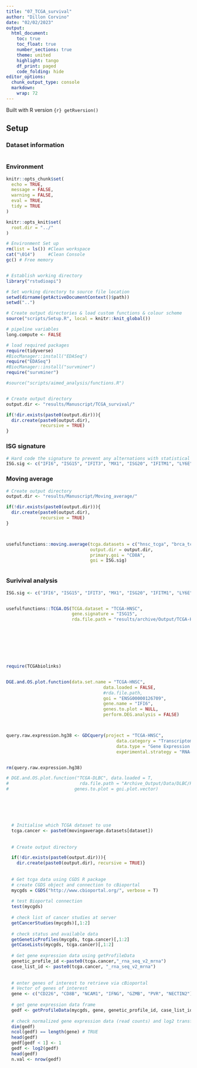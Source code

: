 ```yaml
---
title: "07_TCGA_survival"
author: "Dillon Corvino"
date: "02/02/2023"
output:
  html_document:
    toc: true
    toc_float: true
    number_sections: true
    theme: united
    highlight: tango
    df_print: paged
    code_folding: hide
editor_options: 
  chunk_output_type: console
  markdown: 
    wrap: 72
---
```


Built with R version `{r} getRversion()`

## Setup {.tabset}

### Dataset information

```r

```

### Environment

```r
knitr::opts_chunk$set(
  echo = TRUE,
  message = FALSE,
  warning = FALSE,  
  eval = TRUE, 
  tidy = TRUE
)

knitr::opts_knit$set(
  root.dir = "../"
)

# Environment Set up
rm(list = ls()) #Clean workspace
cat("\014")     #Clean Console
gc() # Free memory


# Establish working directory
library("rstudioapi")

# Set working directory to source file location
setwd(dirname(getActiveDocumentContext()$path))
setwd("..")

# Create output directories & load custom functions & colour scheme
source("scripts/Setup.R", local = knitr::knit_global())

# pipeline variables
long.compute <- FALSE

# load required packages
require(tidyverse)
#BiocManager::install("EDASeq")
require("EDASeq")
#BiocManager::install("survminer")
require("survminer")

#source("scripts/aimed_analysis/functions.R")


# Create output directory
output.dir <- "results/Manuscript/TCGA_survival/"

if(!dir.exists(paste0(output.dir))){
  dir.create(paste0(output.dir), 
             recursive = TRUE)
}
```

### ISG signature
```r


# Hard code the signature to prevent any alternations with statistical drift 
ISG.sig <- c("IFI6", "ISG15", "IFIT3", "MX1", "ISG20", "IFITM1", "LY6E", "IFIT1", "MX2", "OAS1")


```

### Moving average
```r
# Create output directory
output.dir <- "results/Manuscript/Moving_average/"

if(!dir.exists(paste0(output.dir))){
  dir.create(paste0(output.dir), 
             recursive = TRUE)
}



usefulfunctions::moving.average(tcga.datasets = c("hnsc_tcga", "brca_tcga", "esca_tcga"),
                                output.dir = output.dir,
                                primary.goi = "CD8A",
                                goi = ISG.sig)



```


### Surivival analysis
```r


ISG.sig <- c("IFI6", "ISG15", "IFIT3", "MX1", "ISG20", "IFITM1", "LY6E", "IFIT1", "MX2", "OAS1")


usefulfunctions::TCGA.OS(TCGA.dataset = "TCGA-HNSC", 
                         gene.signature = "ISG15", 
                         rda.file.path = "results/archive/Output/TCGA-HNSC/Data/TCGA-HNSC_Transcriptome_Profiling_raw_counts.rda")





  


require(TCGAbiolinks)


DGE.and.OS.plot.function(data.set.name = "TCGA-HNSC", 
                                     data.loaded = FALSE, 
                                     #rda.file.path, 
                                     goi = "ENSG00000126709", 
                                     gene.name = "IFI6",
                                     genes.to.plot = NULL,
                                     perform.DEG.analysis = FALSE)



query.raw.expression.hg38 <- GDCquery(project = "TCGA-HNSC", 
                                          data.category = "Transcriptome Profiling",
                                          data.type = "Gene Expression Quantification", 
                                          experimental.strategy = "RNA-Seq")


rm(query.raw.expression.hg38)

# DGE.and.OS.plot.function("TCGA-DLBC", data.loaded = T, 
#                           rda.file.path = "Archive_Output/Data/DLBC/Raw_Counts/TCGA_DLBC_Transcriptome_Profiling_raw_counts.rda",
#                         genes.to.plot = goi.plot.vector)






  # Initialise which TCGA dataset to use
  tcga.cancer <- paste0(movingaverage.datasets[dataset])
  
  
  # Create output directory

  if(!dir.exists(paste0(output.dir))){
    dir.create(paste0(output.dir), recursive = TRUE)}
  
  
  # Get tcga data using CGDS R package
  # create CGDS object and connection to cBioportal
  mycgds = CGDS("http://www.cbioportal.org/", verbose = T)
  
  # test Bioportal connection
  test(mycgds)
  
  # check list of cancer studies at server 
  getCancerStudies(mycgds)[,1:2]
  
  # check status and available data
  getGeneticProfiles(mycgds, tcga.cancer)[,1:2]
  getCaseLists(mycgds, tcga.cancer)[,1:2]
  
  # Get gene expression data using getProfileData
  genetic_profile_id <-paste0(tcga.cancer,"_rna_seq_v2_mrna")
  case_list_id <- paste0(tcga.cancer, "_rna_seq_v2_mrna")
  
  
  # enter genes of interest to retrieve via cBioportal
  # Vector of genes of interest
  gene <- c("CD226", "CD8B", "NCAM1", "IFNG", "GZMB", "PVR", "NECTIN2")
  
  # get gene expression data frame 
  gedf <- getProfileData(mycgds, gene, genetic_profile_id, case_list_id)
  
  # check normalized gene expression data (read counts) and log2 transform (avoid negative values)
  dim(gedf)
  ncol(gedf) == length(gene) # TRUE
  head(gedf)
  gedf[gedf < 1] <- 1
  gedf <- log2(gedf)
  head(gedf)
  n.val <- nrow(gedf)
```


